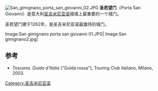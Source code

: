 {{Coord|43|27|52.97|N|11|02|33.55|E|display=title|type:landmark_region:IT}}
[[Image:San_gimignano_porta_san_giovanni_02.JPG|thumb]]
'''圣若望门'''（Porta San Giovanni）是意大利[[圣吉米尼亚诺|圣吉米尼亚诺]]城墙上最重要的一个城门。

圣若望门建于1262年，是圣吉米尼亚诺最雄伟的城门。
<gallery>
Image:San gimignano porta san giovanni 01.JPG|
Image:San gimignano2.jpg|
</gallery>

==参考==
*''Toscana. Guida d'Italia'' ("Guida rossa"), Touring Club Italiano, Milano, 2003.
[[Category:圣吉米尼亚诺|Category:圣吉米尼亚诺]]
